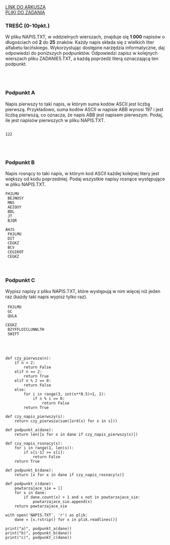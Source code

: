 
<div className="box_link"><a className="link  link_materials" target="_blank" href="https://arkusze.pl/maturalne/informatyka-2014-maj-matura-rozszerzona-2.pdf">LINK DO ARKUSZA</a>
<br/>
<a className="link  link_materials" href="https://arkusze.pl/maturalne/informatyka-2014-maj-matura-rozszerzona-zalaczniki.zip"> PLIKI DO ZADANIA</a>

<br/>
</div>

### TREŚĆ (0-10pkt.)
W pliku NAPIS.TXT, w oddzielnych wierszach, znajduje się <b>1 000</b> napisów o długościach
od <b>2</b> do <b>25</b> znaków. Każdy napis składa się z wielkich liter alfabetu łacińskiego.
Wykorzystując dostępne narzędzia informatyczne, daj odpowiedzi do poniższych
podpunktów. Odpowiedzi zapisz w kolejnych wierszach pliku ZADANIE5.TXT, a każdą
poprzedź literą oznaczającą ten podpunkt. 

<br/><br/>

### Podpunkt A   
Napis pierwszy to taki napis, w którym suma kodów ASCII jest liczbą pierwszą.
Przykładowo, suma kodów ASCII w napisie ABB wynosi 197 i jest liczbą pierwszą,
co oznacza, że napis ABB jest napisem pierwszym. Podaj, ile jest napisów pierwszych
w pliku NAPIS.TXT.
<br/>
<Dropdown title="ODPOWIEDŹ">
    
<Code>
122
</Code>

</Dropdown>

<br/><br/>

### Podpunkt B
Napis rosnący to taki napis, w którym kod ASCII każdej kolejnej litery jest większy
od kodu poprzedniej. Podaj wszystkie napisy rosnące występujące w pliku NAPIS.TXT.
<br/>
<Dropdown title="ODPOWIEDŹ">
<Code>
    FHJLMU<br/>
    BEJNOSY<br/>
    MNS<br/>
    AEIOUY<br/>
    BDL<br/>
    JT<br/>
    BJQR<br/>
    AHJS<br/>
    FHJLMU<br/>
    DIT<br/>
    CEGKZ<br/>
    BCV<br/>
    CEGIKOT<br/>
    CEGKZ
</Code>
</Dropdown>
<br/><br/>

### Podpunkt C
Wypisz napisy z pliku NAPIS.TXT, które występują w nim więcej niż jeden raz (każdy
taki napis wypisz tylko raz).  
<br/>
<Dropdown title="ODPOWIEDŹ">
<Code>
    FHJLMU<br/>
    GC<br/>
    QULA<br/>
    CEGKZ<br/>
    BZYFFLOICLUNWLTH<br/>
    SWIFT 
</Code>
</Dropdown>

<br/><br/>
<Dropdown title="PRZYKŁADOWE ROZWIĄZANIE CAŁEGO ZADANIA">

```
def czy_pierwsza(n):
    if n < 2:
        return False
    elif n == 2:
        return True
    elif n % 2 == 0:
        return False
    else:
        for i in range(3, int(n**0.5)+1, 2):
            if n % i == 0:
                return False
        return True

def czy_napis_pierwszy(s):
    return czy_pierwsza(sum([ord(x) for x in s]))

def podpunkt_a(dane):
    return len([x for x in dane if czy_napis_pierwszy(x)])

def czy_napis_rosnacy(s):
    for i in range(1, len(s)):
        if s[i-1] >= s[i]:
            return False 
    return True

def podpunkt_b(dane):
    return [x for x in dane if czy_napis_rosnacy(x)]

def podpunkt_c(dane):
    powtarzajace_sie = []
    for x in dane:
        if dane.count(x) > 1 and x not in powtarzajace_sie:
            powtarzajace_sie.append(x)
    return powtarzajace_sie

with open('NAPIS.TXT', 'r') as plik:
    dane = [x.rstrip() for x in plik.readlines()]

print("a)", podpunkt_a(dane))
print("b)", podpunkt_b(dane))
print("c)", podpunkt_c(dane))
```

</Dropdown>



